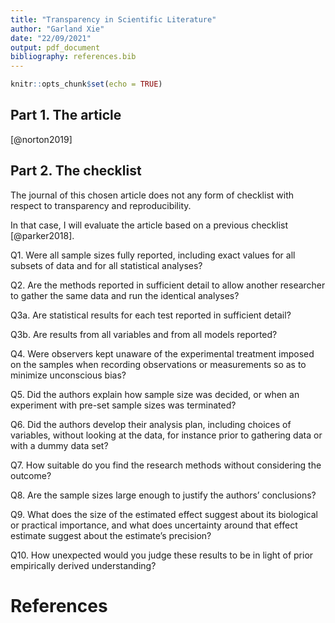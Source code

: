 ```yaml
---
title: "Transparency in Scientific Literature"
author: "Garland Xie"
date: "22/09/2021"
output: pdf_document
bibliography: references.bib
---
```


```r
knitr::opts_chunk$set(echo = TRUE)
```

## Part 1. The article

[@norton2019]

## Part 2. The checklist 

The journal of this chosen article does not any form of checklist with respect to transparency and reproducibility.

In that case, I will evaluate the article based on a previous checklist [@parker2018].

Q1. Were all sample sizes fully reported, including exact values for all subsets of data and for all statistical analyses?

Q2. Are the methods reported in sufficient detail to allow another researcher to gather the same data and run the identical analyses?

Q3a. Are statistical results for each test reported in sufficient detail?

Q3b. Are results from all variables and from all models reported?

Q4. Were observers kept unaware of the experimental treatment imposed on the samples when recording observations or measurements so as to minimize unconscious bias?

Q5. Did the authors explain how sample size was decided, or when an experiment with pre-set sample sizes was terminated?

Q6. Did the authors develop their analysis plan, including choices of variables, without looking at the data, for instance prior to gathering data or with a dummy data set?

Q7. How suitable do you find the research methods without considering the outcome?

Q8. Are the sample sizes large enough to justify the authors' conclusions?

Q9. What does the size of the estimated effect suggest about its biological or practical importance, and what does uncertainty around that effect estimate suggest about the estimate's precision?

Q10. How unexpected would you judge these results to be in light of prior empirically derived understanding?

# References
